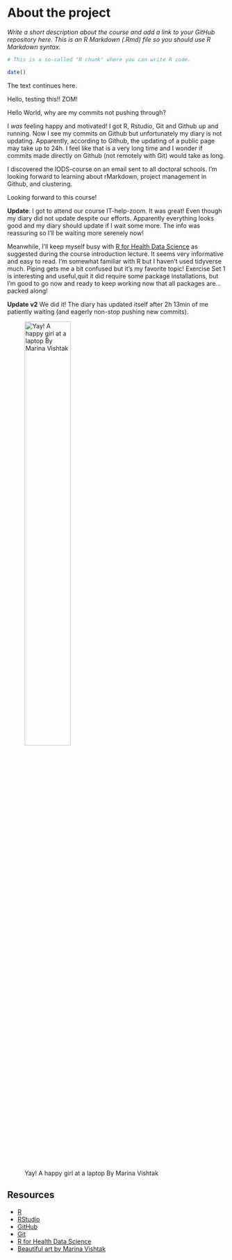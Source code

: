 
# About the project

*Write a short description about the course and add a link to your GitHub repository here. This is an R Markdown (.Rmd) file so you should use R Markdown syntax.*

```r
# This is a so-called "R chunk" where you can write R code.

date()
```
The text continues here.

Hello, testing this!! ZOM!


Hello World, why are my commits not pushing through?

I _was_ feeling happy and motivated! I got R, Rstudio, Git and Github up and running.
Now I see my commits on Github but unfortunately my diary is not updating.
Apparently, according to Github, the updating of a public page may take up to 24h. I feel like that is a very long time and I wonder if commits made directly on Github (not remotely with Git) would take as long.

I discovered the IODS-course on an email sent to all doctoral schools. I'm looking forward to learning about rMarkdown, project management in Github, and clustering.

Looking forward to this course!


**Update**: I got to attend our course IT-help-zoom. It was great! Even though my diary did not update despite our efforts. Apparently everything looks good and my diary should update if I wait some more. The info was reassuring so I'll be waiting more serenely now!

Meanwhile, I'll keep myself busy with [R for Health Data Science](https://argoshare.is.ed.ac.uk/healthyr_book/) as suggested during the course introduction lecture. It seems very informative and easy to read. I'm somewhat familiar with R but I haven't used tidyverse much. Piping gets me a bit confused but it's my favorite topic! Exercise Set 1 is interesting and useful,quit it did require some package installations, but I'm good to go now and ready to keep working now that all packages are...packed along!

**Update v2**
We did it! The diary has updated itself after 2h 13min of me patiently waiting (and eagerly non-stop pushing new commits).

![Yay! A happy girl at a laptop By Marina Vishtak](IODS-project_figs/Yay_a_happy_girl_at_a_laptop_by_Marina_Vishtak.png){width=50% height=50%}



## Resources
* [R](https://www.r-project.org)
* [RStudio](https://www.rstudio.com)
* [GitHub](https://github.com)
* [Git](https://git-scm.com)
* [R for Health Data Science](https://argoshare.is.ed.ac.uk/healthyr_book/)
* [Beautiful art by Marina Vishtak](https://dribbble.com/shots/15062030-Yay-A-happy-girl-at-a-laptop/attachments/6789876?mode=media)
